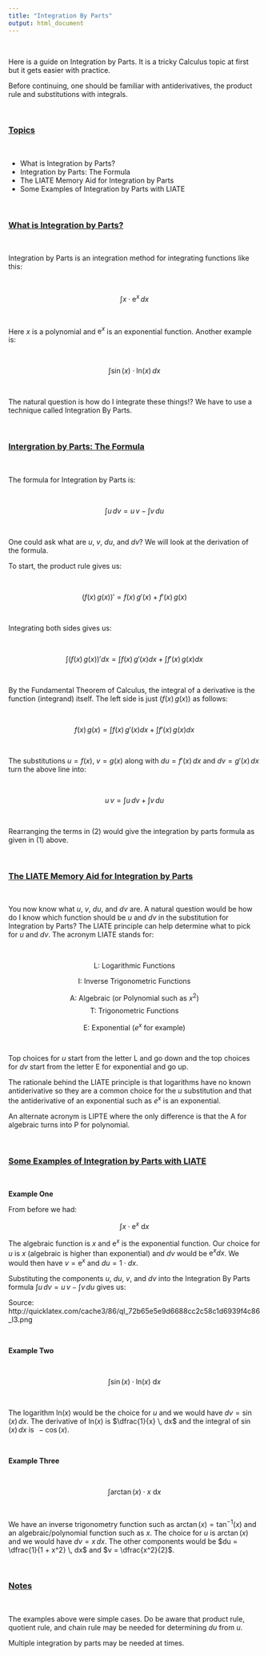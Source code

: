 ```yaml
---
title: "Integration By Parts"
output: html_document
---
```


&nbsp;

Here is a guide on Integration by Parts. It is a tricky Calculus topic at first but it gets easier with practice.

Before continuing, one should be familiar with antiderivatives, the product rule and substitutions with integrals.

&nbsp;

### <u>Topics</u>

&nbsp;

* What is Integration by Parts?
* Integration by Parts: The Formula
* The LIATE Memory Aid for Integration by Parts
* Some Examples of Integration by Parts with LIATE

&nbsp;


### <u>What is Integration by Parts?</u>

&nbsp;

Integration by Parts is an integration method for integrating functions like this:

&nbsp;

$$\displaystyle \int x \cdot \text{e}^{x}\, dx$$

&nbsp;


Here $x$ is a polynomial and $\text{e}^{x}$ is an exponential function. Another example is:

&nbsp;

$$\displaystyle \int \sin(x) \cdot \text{ln}(x) \, dx$$

&nbsp;

The natural question is how do I integrate these things!? We have to use a technique called Integration By Parts.

&nbsp;

### <u>Intergration by Parts: The Formula</u>

&nbsp;

The formula for Integration by Parts is:

&nbsp;

$$\displaystyle \int u \, dv = u\, v - \int v \, du$$

&nbsp;

One could ask what are $u$, $v$, $du$, and $dv$? We will look at the derivation of the formula.

To start, the product rule gives us:

&nbsp;

$$\displaystyle (f(x) \, g(x))' = f(x) \, g'(x) + f'(x) \, g(x)$$

&nbsp;

Integrating both sides gives us:

&nbsp;

$$\displaystyle \int (f(x) \, g(x))' dx = \int f(x) \, g'(x) dx + \int f'(x) \, g(x) dx$$

&nbsp;

By the Fundamental Theorem of Calculus, the integral of a derivative is the function (integrand) itself. The left side is just $(f(x) \, g(x))$ as follows:

&nbsp;

$$\displaystyle f(x) \, g(x) = \int f(x) \, g'(x) dx + \int f'(x) \, g(x) dx$$

&nbsp;

The substitutions $u = f(x)$, $v = g(x)$ along with $du = f'(x) \, dx$ and $dv = g'(x) \, dx$ turn the above line into:

&nbsp;

$$\displaystyle u \, v = \int u \, dv + \int v \, du$$

&nbsp;

Rearranging the terms in (2) would give the integration by parts formula as given in (1) above.

&nbsp;

### <u>The LIATE Memory Aid for Integration by Parts</u>

&nbsp;

You now know what $u$, $v$, $du$, and $dv$ are. A natural question would be how do I know which function should be $u$ and $dv$ in the substitution for Integration by Parts? The LIATE principle can help determine what to pick for $u$ and $dv$. The acronym LIATE stands for:

&nbsp;

$$\displaystyle \text{L: Logarithmic Functions}$$

$$\displaystyle \text{I: Inverse Trigonometric Functions}$$

$$\displaystyle \text{A: Algebraic (or Polynomial such as } x^2)$$
$$\displaystyle \text{T: Trigonometric Functions}$$

$$\displaystyle \text{E: Exponential (}e^x \text{ for example)}$$

&nbsp;

Top choices for $u$ start from the letter L and go down and the top choices for $dv$ start from the letter E for exponential and go up.

The rationale behind the LIATE principle is that logarithms have no known antiderivative so they are a common choice for the $u$ substitution and that the antiderivative of an exponential such as $e^x$ is an exponential.

An alternate acronym is LIPTE where the only difference is that the A for algebraic turns into P for polynomial.

&nbsp;

### <u>Some Examples of Integration by Parts with LIATE</u>

&nbsp;

**Example One**

From before we had:

$$\displaystyle \int x \cdot \text{e}^{x} \text{ d}x$$

The algebraic function is $x$ and $\text{e}^{x}$ is the exponential function. Our choice for $u$ is $x$ (algebraic is higher than exponential) and $dv$ would be $\text{e}^{x}  dx$. We would then have $v = \text{e}^{x}$ and $du = 1 \cdot dx$.

Substituting the components $u$, $du$, $v$, and $dv$ into the Integration By Parts formula $\displaystyle \int u \, dv = u\, v - \int v \, du$ gives us:


Source: http://quicklatex.com/cache3/86/ql_72b65e5e9d6688cc2c58c1d6939f4c86_l3.png

&nbsp;

**Example Two**

&nbsp;

$$\displaystyle \int \sin(x) \cdot \text{ln}(x) \text{ d}x$$

&nbsp;

The logarithm $\text{ln}(x)$ would be the choice for $u$ and we would have $dv = \sin(x) \, dx$. The derivative of $\text{ln}(x)$ is $\dfrac{1}{x} \, dx$ and the integral of $\sin(x) \, dx$ is $\, -\cos(x)$.

&nbsp;

**Example Three**

&nbsp;

$$\displaystyle \int \arctan(x) \cdot x \text{ d}x$$

&nbsp;

We have an inverse trigonometry function such as $\arctan(x) = \tan^{-1}(x)$ and an algebraic/polynomial function such as $x$. The choice for $u$ is $\arctan(x)$ and we would have $dv = x \, dx$. The other components would be $du = \dfrac{1}{1 + x^2} \, dx$ and $v = \dfrac{x^2}{2}$.

&nbsp;

### <u>Notes</u>

&nbsp;

The examples above were simple cases. Do be aware that product rule, quotient rule, and chain rule may be needed for determining $du$ from $u$.

Multiple integration by parts may be needed at times.